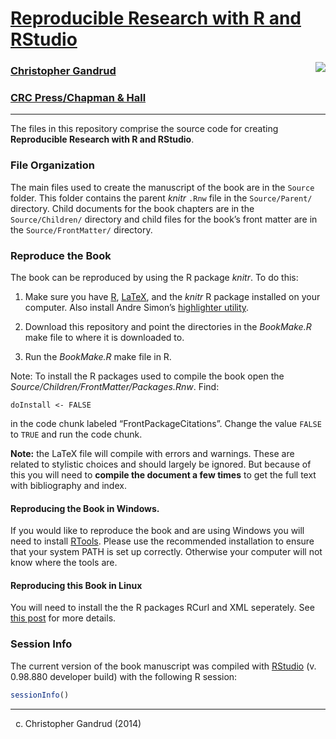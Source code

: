 # [Reproducible Research with R and RStudio](http://christophergandrud.github.io/RepResR-RStudio/)

[<img src="http://3.bp.blogspot.com/-f8MFbNEoyGU/UYNGekqEkTI/AAAAAAAAGOM/Dq36pI06kTQ/s320/RepResCover.jpg" align="right" />](http://www.amazon.com/dp/1466572841)

### [Christopher Gandrud](http://christophergandrud.blogspot.com/p/biocontact.html)

### [CRC Press/Chapman & Hall](http://www.crcpress.com/product/isbn/9781466572843)


---

The files in this repository comprise the source code for creating 
**Reproducible Research with R and RStudio**.

### File Organization

The main files used to create the manuscript of the book are in the `Source` 
folder. This folder contains the parent *knitr* `.Rnw` file in the 
`Source/Parent/` directory. Child documents for the book chapters are in the 
`Source/Children/` directory and child files for the book's front matter are in 
the `Source/FrontMatter/` directory.

### Reproduce the Book

The book can be reproduced by using the R package *knitr*. To do this:

1. Make sure you have [R](http://www.r-project.org/), [LaTeX](http://www.latex-project.org/ftp.html), 
and the *knitr* R package installed on your computer. Also install Andre Simon's 
[highlighter utility](http://www.andre-simon.de/zip/download.html).

2. Download this repository and point the directories in the *BookMake.R* make 
file to where it is downloaded to.

3. Run the *BookMake.R* make file in R.

Note: To install the R packages used to compile the book open the 
*Source/Children/FrontMatter/Packages.Rnw*. Find:

```
doInstall <- FALSE
```

in the code chunk labeled "FrontPackageCitations". Change the value `FALSE` to 
`TRUE` and run the code chunk.

**Note:** the LaTeX file will compile with errors and warnings. These are 
related to stylistic choices and should largely be ignored. But because of this 
you will need to **compile the document a few times** to get the full text with 
bibliography and index.

#### Reproducing the Book in Windows.

If you would like to reproduce the book and are using Windows you will need to 
install [RTools](http://cran.r-project.org/bin/windows/Rtools/installer.html). 
Please use the recommended installation to ensure that your system PATH is set 
up correctly. Otherwise your computer will not know where the tools are.

#### Reproducing this Book in Linux

You will need to install the the R packages RCurl and XML seperately. See 
[this post](https://github.com/cboettig/treeBASE/issues/5) for more details.

### Session Info

The current version of the book manuscript was compiled with 
[RStudio](http://www.rstudio.com/) (v. 0.98.880 developer build) with the 
following R session:

```r
sessionInfo()
```

---

(c) Christopher Gandrud (2014)
